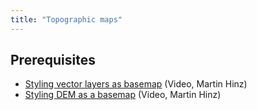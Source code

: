 ```yaml
---
title: "Topographic maps"
---
```


## Prerequisites

* [Styling vector layers as basemap](https://tube.switch.ch/videos/52650b8c) (Video, Martin Hinz)
* [Styling DEM as a basemap](https://tube.switch.ch/videos/798f310f) (Video, Martin Hinz)
